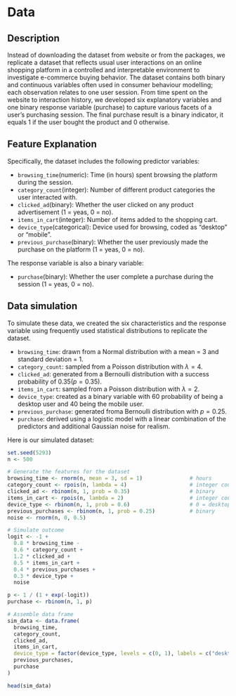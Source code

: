 # Data

## Description
Instead of downloading the dataset from website or from the packages, we replicate a dataset that reflects usual user interactions on an online shopping platform in a controlled and interpretable environment to investigate e-commerce buying behavior. The dataset contains both binary and continuous variables often used in consumer behaviour modelling; each observation relates to one user session. From time spent on the website to interaction history, we developed six explanatory variables and one binary response variable (purchase) to capture various facets of a user's purchasing session. The final purchase result is a binary indicator, it equals 1 if the user bought the product and 0 otherwise.


## Feature Explanation
Specifically, the dataset includes the following predictor variables:

  - `browsing_time`(numeric): Time (in hours) spent browsing the platform during the session.
  - `category_count`(integer): Number of different product categories the user interacted with.
  - `clicked_ad`(binary): Whether the user clicked on any product advertisement (1 = yeas, 0 = no).
  - `items_in_cart`(integer): Number of items added to the shopping cart.
  - `device_type`(categorical): Device used for browsing, coded as “desktop” or “mobile”.
  - `previous_purchase`(binary): Whether the user previously made the purchase on the platform (1 = yeas, 0 = no).
  
The response variable is also a binary variable:

  - `purchase`(binary): Whether the user complete a purchase during the session (1 = yeas, 0 = no).
  

## Data simulation
To simulate these data, we created the six characteristics and the response variable using frequently used statistical distributions to replicate the dataset. 

  - `browsing_time`: drawn from a Normal distribution with a mean = 3 and standard deviation = 1.
  - `category_count`: sampled from a Poisson distribution with $\lambda = 4$.
  - `clicked_ad`: generated from a Bernoulli distribution with a success probability of 0.35($p = 0.35$).
  - `items_in_cart`: sampled from a Poisson distribution with $\lambda = 2$.
  - `device_type`: created as a binary variable with $60%$ probability of being a desktop user and $40%$ being the mobile user.
  - `previous_purchase`: generated froma Bernoulli distribution with $p = 0.25$.
  - `purchase`: derived using a logistic model with a linear combination of the predictors and additional Gaussian noise for realism.

Here is our simulated dataset:
```r
set.seed(5293)
n <- 500

# Generate the features for the dataset
browsing_time <- rnorm(n, mean = 3, sd = 1)               # hours
category_count <- rpois(n, lambda = 4)                    # integer count
clicked_ad <- rbinom(n, 1, prob = 0.35)                   # binary
items_in_cart <- rpois(n, lambda = 2)                     # integer count
device_type <- rbinom(n, 1, prob = 0.6)                   # 0 = desktop, 1 = mobile
previous_purchases <- rbinom(n, 1, prob = 0.25)           # binary
noise <- rnorm(n, 0, 0.5)

# Simulate outcome
logit <- -1 + 
  0.8 * browsing_time - 
  0.6 * category_count + 
  1.2 * clicked_ad + 
  0.5 * items_in_cart + 
  0.4 * previous_purchases +
  0.3 * device_type +
  noise

p <- 1 / (1 + exp(-logit))
purchase <- rbinom(n, 1, p)

# Assemble data frame
sim_data <- data.frame(
  browsing_time,
  category_count,
  clicked_ad,
  items_in_cart,
  device_type = factor(device_type, levels = c(0, 1), labels = c("desktop", "mobile")),
  previous_purchases,
  purchase
)

head(sim_data)
```






